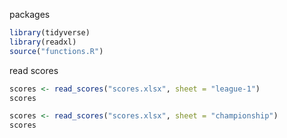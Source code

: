 packages

```r
library(tidyverse)
library(readxl)
source("functions.R")
```



read scores

```r
scores <- read_scores("scores.xlsx", sheet = "league-1")
scores
```

```r
scores <- read_scores("scores.xlsx", sheet = "championship")
scores
```